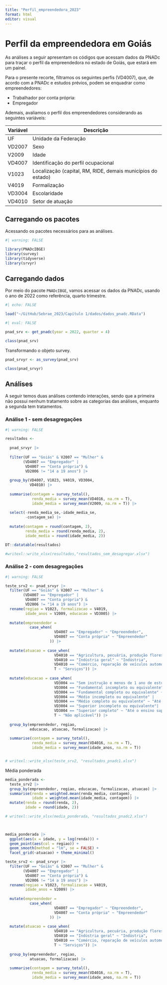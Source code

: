 ```yaml
---
title: "Perfil_empreendedora_2023"
format: html
editor: visual
---
```


# Perfil da empreendedora em Goiás

As análises a seguir apresentam os códigos que acessam dados da PNADc para traçar o perfil da empreendedora no estado de Goiás, que estará em um painel.

Para o presente recorte, filtramos os seguintes perfis (VD4007), que, de acordo com a PNADc e estudos prévios, podem se enquadrar como empreendedores:

-   Trabalhador por conta própria:
-   Empregador

Ademais, avaliamos o perfil dos empreendedores considerando as seguintes variáveis:

| Variável | Descrição                                                    |
|----------|--------------------------------------------------------------|
| UF       | Unidade da Federação                                         |
| VD2007   | Sexo                                                         |
| V2009    | Idade                                                        |
| VD4007   | Identificação do perfil ocupacional                          |
| V1023    | Localização (capital, RM, RIDE, demais municípios do estado) |
| V4019    | Formalização                                                 |
| VD3004   | Escolaridade                                                 |
| VD4010   | Setor de atuação                                             |

## Carregando os pacotes

Acessando os pacotes necessários para as análises.

```r
#| warning: FALSE

library(PNADcIBGE)
library(survey)
library(tidyverse)
library(srvyr)
```

## Carregando dados

Por meio do pacote `PNADcIBGE`, vamos acessar os dados da PNADc, usando o ano de 2022 como referência, quarto trimestre.

```r
#| echo: FALSE

load("~/GitHub/Sebrae_2023/Capítulo 1/dados/dados_pnadc.RData")

```

```r
#| eval: FALSE

pnad_srv <- get_pnadc(year = 2022, quarter = 4)

class(pnad_srv)

```

Transformando o objeto survey.

```r

pnad_srvyr <- as_survey(pnad_srv)

class(pnad_srvyr)

```

## Análises

A seguir temos duas análises contendo interações, sendo que a primeira não possui nenhum tratamento sobre as categorias das análises, enquanto a segunda tem tratamentos.

### Análise 1 - sem desagregações

```r
#| warning: FALSE

resultados <- 
  
  pnad_srvyr |> 
  
  filter(UF == "Goiás" & V2007 == "Mulher" &
        (VD4007 == "Empregador" | 
         VD4007 == "Conta própria") &
         VD2006 != "14 a 19 anos") |> 
  
  group_by(VD4007, V1023, V4019, VD3004, 
           VD4010) |> 
  
  summarise(contagem = survey_total(),
            renda_media = survey_mean(VD4016, na.rm = T),
            idade_media = survey_mean(V2009, na.rm = T)) |> 
  
  select(-renda_media_se,-idade_media_se,
         -contagem_se) |> 
  
  mutate(contagem = round(contagem, 2),
         renda_media = round(renda_media, 2),
         idade_media = round(idade_media, 2))

DT::datatable(resultados)

#writexl::write_xlsx(resultados,"resultados_sem_desagregar.xlsx")

```

### Análise 2 - com desagregações

```r
#| warning: FALSE

teste_srv2 <- pnad_srvyr |> 
  filter(UF == "Goiás" & V2007 == "Mulher" &
        (VD4007 == "Empregador" | 
         VD4007 == "Conta própria") &
         VD2006 != "14 a 19 anos") |> 
  rename(regiao = V1023, formalizacao = V4019,
         idade_anos = V2009, educacao = VD3005) |> 
  
  mutate(empreendedor = 
           case_when(
                      VD4007 == "Empregador" ~ "Empreendedor",
                      VD4007 == "Conta própria" ~ "Empreendedor"
                    )) |>
  
  mutate(atuacao = case_when(
                      VD4010 == "Agricultura, pecuária, produção florestal, pesca e aquicultura" ~ "Agricultura",
                      VD4010 == "Indústria geral" ~ "Indústria",
                      VD4010 == "Comércio, reparação de veículos automotores e motocicletas" ~ "Comércio",
                      T ~ "Serviços")) |> 
  
  mutate(educacao = case_when(
                      VD3004 == "Sem instrução e menos de 1 ano de estudo" |
                      VD3004 == "Fundamental incompleto ou equivalente" |
                      VD3004 == "Fundamental completo ou equivalente" ~ "Até o ensino fundamental completo",
                      VD3004 == "Médio incompleto ou equivalente" |
                      VD3004 == "Médio completo ou equivalente" ~ "Até o ensino médio completo",
                      VD3004 == "Superior incompleto ou equivalente"|
                      VD3004 == "Superior completo" ~ "Até o ensino superior completo",
                      T ~ "Não aplicável")) |> 
  
  group_by(empreendedor, regiao, 
           educacao, atuacao, formalizacao) |> 
  
  summarise(contagem = survey_total(),
            renda_media = survey_mean(VD4016, na.rm = T),
            idade_media = survey_mean(idade_anos, na.rm = T))


# writexl::write_xlsx(teste_srv2, "resultados_pnadc1.xlsx")

```

Média ponderada

```r

media_ponderada <- 
  teste_srv2 |> 
  group_by(empreendedor, regiao, educacao, formalizacao, atuacao) |> 
  summarise(renda = weighted.mean(renda_media, contagem),
            idade = weighted.mean(idade_media, contagem)) |> 
  mutate(renda = round(renda, 2),
         idade = round(idade, 2))

# writexl::write_xlsx(media_ponderada, "resultados_pnadc2.xlsx")

  
```

```r

media_ponderada |> 
  ggplot(aes(x = idade, y = log(renda))) + 
  geom_point(aes(col = regiao)) + 
  geom_smooth(method = "lm", se = FALSE) + 
  facet_grid(~atuacao) + theme_minimal() 

```


```r

teste_srv2 <- pnad_srvyr |> 
  filter(UF == "Goiás" & V2007 == "Mulher" &
        (VD4007 == "Empregador" | 
         VD4007 == "Conta própria") &
         VD2006 != "14 a 19 anos") |> 
  rename(regiao = V1023, formalizacao = V4019,
         idade_anos = V2009) |> 
  
  mutate(empreendedor = 
           case_when(
                      VD4007 == "Empregador" ~ "Empreendedor",
                      VD4007 == "Conta própria" ~ "Empreendedor"
                    )) |>
  
  mutate(atuacao = case_when(
                      VD4010 == "Agricultura, pecuária, produção florestal, pesca e aquicultura" ~ "Agricultura",
                      VD4010 == "Indústria geral" ~ "Indústria",
                      VD4010 == "Comércio, reparação de veículos automotores e motocicletas" ~ "Comércio",
                      T ~ "Serviços")) |> 
  
  group_by(empreendedor, regiao, 
           atuacao, formalizacao) |> 
  
  summarise(contagem = survey_total(),
            renda_media = survey_mean(VD4016, na.rm = T),
            idade_media = survey_mean(idade_anos, na.rm = T))


```

